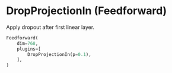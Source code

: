 
# DropProjectionIn (Feedforward)

Apply dropout after first linear layer.

```python copy
Feedforward(
    dim=768,
    plugins=[
        DropProjectionIn(p=0.1),
    ],
)
```
